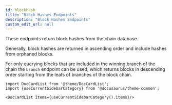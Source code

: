 ```yaml
---
id: blockhash
title: "Block Hashes Endpoints"
description: "Block Hashes Endpoints"
custom_edit_url: null
---
```




These endpoints return block hashes from the chain database.

Generally, block hashes are returned in ascending order and include hashes
from orphaned blocks.

For only querying blocks that are included in the winning branch of the
chain the `branch` endpoint can be used, which returns blocks in descending
order starting from the leafs of branches of the block chain.




```mdx-code-block
import DocCardList from '@theme/DocCardList';
import {useCurrentSidebarCategory} from '@docusaurus/theme-common';

<DocCardList items={useCurrentSidebarCategory().items}/>
```
      